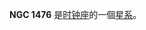 {{NGCInfoBox|NGCID=NGC 1476|發現者=約翰·弗里德里希·威廉·赫歇爾|發現日期=1835年12月14日|其他編號=ESO 249-24,MCG -7-9-1,AM 0350-444|曆元=J2000.0|赤經=3時52分8.6秒
|赤緯=-44°31'56"|星座=时钟座|星體=星系|星等=13.1|表面亮度=12.8|藍等=14}}

'''NGC 1476''' 是[[时钟座|时钟座]]的一個[[星系|星系]]。

{{NGCReference|1476}}
{{Catalogs|NGC=1476}}